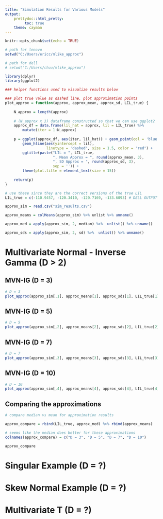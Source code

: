 ```yaml
---
title: "Simulation Results for Various Models"
output:
    prettydoc::html_pretty:
         toc: true
    theme: cayman
---
```


```r
knitr::opts_chunk$set(echo = TRUE)
```

```r

# path for lenovo
setwd("C:/Users/ericc/mlike_approx")

# path for dell
# setwd("C:/Users/chuu/mlike_approx")

library(dplyr)
library(ggplot2)
```


```r

### helper functions used to visualize results below

### plot true value as dashed line, plot approximation points
plot_approx = function(approx, approx_mean, approx_sd, LIL_true) {
    
    N_approx = length(approx)
    
    # (N_approx x 3) dataframe constructed so that we can use ggplot2
    approx_df = data.frame(lil_hat = approx, lil = LIL_true) %>% 
        mutate(iter = 1:N_approx)
    
    p = ggplot(approx_df, aes(iter, lil_hat)) + geom_point(col = 'blue') + 
        geom_hline(aes(yintercept = lil), 
                   linetype = 'dashed', size = 1.5, color = "red") +
        ggtitle(paste("LIL = ", LIL_true, 
                      ", Mean Approx = ", round(approx_mean, 3), 
                      ", SD Approx = ", round(approx_sd, 3),
                      sep = '')) + 
        theme(plot.title = element_text(size = 15))
    
    return(p)
}
```


```r

# use these since they are the correct versions of the true LIL
LIL_true = c(-110.9457, -120.3410, -120.7169, -133.6093) # DELL OUTPUT 

approx_sim = read.csv("sim_results.csv")

approx_means = colMeans(approx_sim) %>% unlist %>% unname()

approx_med = apply(approx_sim, 2, median) %>%  unlist() %>% unname() 

approx_sds = apply(approx_sim, 2, sd) %>%  unlist() %>% unname() 
```

# Multivariate Normal - Inverse Gamma (D > 2)

## MVN-IG (D = 3)
```r
# D = 3
plot_approx(approx_sim[,1], approx_means[1], approx_sds[1], LIL_true[1])
```

## MVN-IG (D = 5)
```r
# D = 5
plot_approx(approx_sim[,2], approx_means[2], approx_sds[2], LIL_true[2])
```

## MVN-IG (D = 7)
```r
# D = 7
plot_approx(approx_sim[,3], approx_means[3], approx_sds[3], LIL_true[3])
```

## MVN-IG (D = 10)
```r
# D = 10
plot_approx(approx_sim[,4], approx_means[4], approx_sds[4], LIL_true[4])
```

## Comparing the approximations
```r
# compare median vs mean for approximation results

approx_compare = rbind(LIL_true, approx_med) %>% rbind(approx_means)

# seems like the median does better for these approximations
colnames(approx_compare) = c("D = 3", "D = 5", "D = 7", "D = 10")

approx_compare
```


# Singular Example (D = ?)


# Skew Normal Example (D = ?)


# Multivariate T (D = ?)





